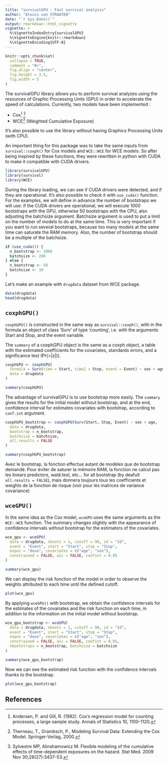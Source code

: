 ```yaml
---
title: "survivalGPU : Fast survival analysis"
author: "Alexis van STRAATEN"
date: "`r Sys.Date()`"
output: rmarkdown::html_vignette
vignette: >
  %\VignetteIndexEntry{survivalGPU}
  %\VignetteEngine{knitr::rmarkdown}
  %\VignetteEncoding{UTF-8}
---
```


```r
knitr::opts_chunk$set(
  collapse = TRUE,
  comment = "#>",
  fig.align = "center",
  fig.height = 3.5,
  fig.width = 5
)
```


The survivalGPU library allows you to perform survival analyzes using the resources of Graphic Processing Units (GPU) in order to accelerate the speed of calculations. Currently, two models have been implemented :  

* Cox[^cox1] [^cox2]  
* WCE[^wce] (Weighted Cumulative Exposure)  

It's also possible to use the library without having Graphics Processing Units (with CPU).

An important thing for this package was to take the same inputs from `survival::coxph()` for Cox models and `WCE::WCE` for WCE models. So after being inspired by these functions, they were rewritten in python with CUDA to make it compatible with CUDA drivers.

```r
library(survivalGPU)
library(survival)
library(WCE)
```

During the library loading, we can see if CUDA drivers were detected, and if they are operational. It's also possible to check it with `use_cuda()` function.
For the examples, we will define in advance the number of bootstraps we will use: if the CUDA drivers are operational, we will execute 1000 bootstraps with the GPU, otherwise 50 bootstraps with the CPU, also adjusting the batchsize argument.
Batchsize argument is used to put a limit on the number of models to do at the same time. This is very important if you want to run several bootstraps, because too many models at the same time can saturate the RAM memory. Also, the number of bootstrap should be a multiple of the batchsize.


```r
if (use_cuda()) {
  n_bootstrap <- 1000
  batchsize <- 200
} else {
  n_bootstrap <- 50
  batchsize <- 10
}
```

Let's make an example with `drugdata` dataset from WCE package.

```r
data(drugdata)
head(drugdata)
```


## `coxphGPU()`

`coxphGPU()` is constructed in the same way as `survival::coxph()`, with in the formula an object of class 'Surv' of type 'counting', i.e. with the arguments Start and Stop, and the event variable.

The `summary` of a coxphGPU object is the same as a coxph object, a table with the estimated coefficients for the covariates, standards errors, and a significance test (Pr(>|z|)). 

```r
coxphGPU <- coxphGPU(
  formula = Surv(time = Start, time2 = Stop, event = Event) ~ sex + age,
  data = drugdata
)

summary(coxphGPU)
```

The advantage of survivalGPU is to use bootstrap more easily. The `summary` gives the results for the initial model without bootstrap, and at the end, confidence interval for estimates covariates with bootstrap, according to `conf.int` argument.

```r
coxphGPU_bootstrap <- coxphGPU(Surv(Start, Stop, Event) ~ sex + age,
  data = drugdata,
  bootstrap = n_bootstrap,
  batchsize = batchsize,
  all.results = FALSE
)

summary(coxphGPU_bootstrap)
```

Avec le bootstrap, la fonction effectue autant de modèles que de bootstrap demandé. Pour éviter de saturer la mémoire RAM, la fonction ne calcul pas les linears predictors, wald.test, etc... for all bootstrap (by deafult `all.results = FALSE`), mais donnera toujours tous les coefficients et weights de la fonction de risque (voir pour les matrices de variance covariance)

## `wceGPU()`

In the same idea as the Cox model, `wceGPU` uses the same arguments as the `WCE::WCE` function. The summary changes slightly with the appearance of confidence intervals without bootstrap for the estimators of the covariates.

```r
wce_gpu <- wceGPU(
  data = drugdata, nknots = 1, cutoff = 90, id = "Id",
  event = "Event", start = "Start", stop = "Stop",
  expos = "dose", covariates = c("age", "sex"),
  constrained = FALSE, aic = FALSE, confint = 0.95
)

summary(wce_gpu)
```

We can display the risk function of the model in order to observe the weights attributed to each time until the defined cutoff.

```r
plot(wce_gpu)
```

By applying `wceGPU()` with bootstrap, we obtain the confidence intervals for the estimates of the covariates and the risk function on each time, in addition to the information on the initial model without bootstrap.

```r
wce_gpu_bootstrap <- wceGPU(
  data = drugdata, nknots = 1, cutoff = 90, id = "Id",
  event = "Event", start = "Start", stop = "Stop",
  expos = "dose", covariates = c("age", "sex"),
  constrained = FALSE, aic = FALSE, confint = 0.95,
  nbootstraps = n_bootstrap, batchsize = batchsize
)

summary(wce_gpu_bootstrap)
```

Now we can see the estimated risk function with the confidence intervals thanks to the bootstrap.

```r
plot(wce_gpu_bootstrap)
```


## References

[^cox1]: Andersen, P. and Gill, R. (1982). Cox's regression model for counting processes, a large sample study. Annals of Statistics 10, 1100-1120.  
[^cox2]: Therneau, T., Grambsch, P., Modeling Survival Data: Extending the Cox Model. Springer-Verlag, 2000.  
[^wce]: Sylvestre MP, Abrahamowicz M. Flexible modeling of the cumulative effects of time-dependent exposures on the hazard. Stat Med. 2009 Nov 30;28(27):3437-53.  
